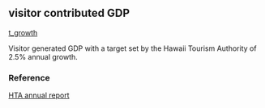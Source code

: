## visitor contributed GDP

[t_growth](https://github.com/OHI-Science/mhi/blob/master/region2017/layers/)

Visitor generated GDP with a target set by the Hawaii Tourism Authority of 2.5% annual growth.

### Reference

[HTA annual report](http://www.hawaiitourismauthority.org/default/assets/File/HTA%20Annual%20Report%202016%20FINAL.pdf)